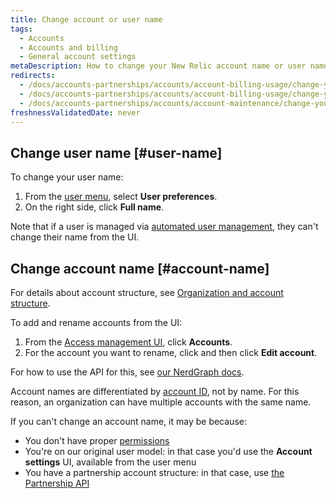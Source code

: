 ```yaml
---
title: Change account or user name
tags:
  - Accounts
  - Accounts and billing
  - General account settings
metaDescription: How to change your New Relic account name or user name.
redirects:
  - /docs/accounts-partnerships/accounts/account-billing-usage/change-your-account-name
  - /docs/accounts-partnerships/accounts/account-billing-usage/change-your-new-relic-account-name
  - /docs/accounts-partnerships/accounts/account-maintenance/change-your-new-relic-account-name
freshnessValidatedDate: never
---
```


## Change user name [#user-name]

To change your user name:
1. From the [user menu](/docs/accounts/accounts-billing/general-account-settings/intro-account-settings), select <DoNotTranslate>**User preferences**</DoNotTranslate>.
2. On the right side, click <DoNotTranslate>**Full name**</DoNotTranslate>.

Note that if a user is managed via [automated user management](/docs/accounts/accounts/automated-user-management/automated-user-provisioning-single-sign), they can't change their name from the UI.  

## Change account name [#account-name]

For details about account structure, see [Organization and account structure](/docs/accounts/accounts-billing/account-structure/new-relic-account-structure).

To add and rename accounts from the UI: 

1. From the [Access management UI](https://one.newrelic.com/admin-portal/organizations/organization-detail), click <DoNotTranslate>**Accounts**</DoNotTranslate>. 
2. For the account you want to rename, click <Icon name="fe-more-horizontal"/> and then click <DoNotTranslate>**Edit account**</DoNotTranslate>.  

For how to use the API for this, see [our NerdGraph docs](/docs/apis/nerdgraph/get-started/introduction-new-relic-nerdgraph/). 

Account names are differentiated by [account ID](/docs/accounts/accounts-billing/account-structure/account-id), not by name. For this reason, an organization can have multiple accounts with the same name. 

If you can't change an account name, it may be because: 

* You don't have proper [permissions](/docs/accounts/accounts-billing/new-relic-one-user-management/user-management-concepts/#admin-settings)
* You're on our original user model: in that case you'd use the <DoNotTranslate>**Account settings**</DoNotTranslate> UI, available from the user menu
* You have a partnership account structure: in that case, use [the Partnership API](/docs/new-relic-partnerships/partnerships/partner-api/partnership-api-account-object) 

